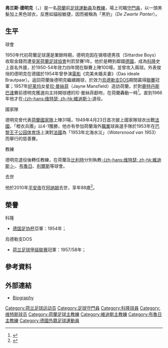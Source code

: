 {{noteTA|G1=德甲|G2=足球}}
{{Football manager infobox
| playername = 弗兰斯·德明克<br />''Frans de Munck''
| fullname = Frans de Munck
| nickname = 黑豹
| image = [[File:Frans_de_Munck.JPG|280 px]]
| dateofbirth = {{birth date|1922|8|20}}
| cityofbirth = [[Goes|Goes]]
| countryofbirth = [[荷蘭|荷蘭]]
| dateofdeath = {{death date and age|2010|12|24|1922|8|20}}
| cityofdeath = [[阿纳姆|阿纳姆]]
| countryofdeath = [[荷蘭|荷蘭]]
| height =
| currentclub = 已去世
| clubnumber =
| position = [[守門員|守門員]]
| youthyears =
| youthclubs =
| years = 1944–1950<br />1950–1954<br />1954–1957<br />1957–1961<br />1961–1964<br />1964–1965<br />1965–1966
| clubs = [[Sittardse_Boys|锡塔德男孩]]<br />[[科隆足球俱乐部|科隆]]<br />[[幸運薛達|幸運'54]]<br />[[烏德勒支足球會|烏德勒支DOS]]<br />[[BV_Veendam|雲登]]<br />[[SC_Cambuur|坎布尔·吕伐登]]<br />[[維迪斯|-{zh-hans:维特瑟; zh-hk:維迪斯;}-]]
| caps(goals) =
| nationalyears = 1949–1960
| nationalteam = [[荷蘭國家足球隊|荷蘭]]
| nationalcaps(goals) = {{0}}31 (0)
| manageryears = 1966–1969<br />1969–1971<br />1971<br />1972–1974
| managerclubs = [[維迪斯|-{zh-hans:维特瑟; zh-hk:維迪斯;}-]]<br />[[布鲁日足球俱乐部|布魯日]]<br />[[利尔斯SK|利爾斯]]<br />[[維迪斯|-{zh-hans:维特瑟; zh-hk:維迪斯;}-]]
}}

'''弗兰斯·德明克'''（{{lang-nl|'''Frans de Munck'''}}，{{bd|1922年|8月20日|2010年|12月24日|catIdx=Munck, Frans de}}）是一名[[荷蘭|荷蘭]]前[[足球|足球]][[運動員|運動員]]及[[教練|教練]]，場上司職[[守門員|守門員]]，以一頭黑髮加上黑色球衣，反應如貓般敏捷，因而被稱為「黑豹」（''De Zwarte Panter''）。

==生平==
;球會
1950年代初荷蘭足球還是業餘時期，德明克因在锡塔德男孩（Sittardse Boys）收取金錢而遭[[皇家荷蘭足球協會|皇家荷蘭足球協會]]判罰禁賽1年。他於是轉到鄰國[[德國|德國]]，成為[[科隆足球俱乐部|科隆]]史上首名外援，於1950-54年效力四年間在聯賽上陣100場，並曾攻入兩球。外表俊俏的德明克在德國於1954年曾參演[[電影|電影]]《完美未婚夫妻》（Das ideale Brautpaar）。返回荷蘭後德明克繼續踢球，於效力[[烏德勒支足球會|烏德勒支DOS]]期間贏得[[荷兰足球甲级联赛|聯賽]]冠軍；1957年[[好莱坞|好莱坞]]女星[[珍·曼絲菲|珍·曼絲菲]]（Jayne Mansfield）造訪荷蘭，於對[[鹿特丹斯巴達|鹿特丹斯巴達]]賽前德明克獲選向主持開球禮的珍·曼絲菲獻吻，在荷蘭轟動一時<ref>{{cite news |language=en |url=http://filmstarpostcards.blogspot.com/2010/12/frans-de-munck-rip.html |title=Frans de Munck RIP |publisher=''filmstarpostcards.blogspot.com'' |date=2010-12-25 |accessdate=2010-12-28}}</ref>。直到1966年他才在[[維迪斯|-{zh-hans:维特瑟; zh-hk:維迪斯;}-]]退役。

;國家隊
德明克曾代表[[荷蘭國家足球隊|荷蘭國家隊]]上陣31場，1949年4月23日首次披上國家隊球衣出戰[[法國國家足球隊|法國]]，「橙衣兵團」以4-1獲勝，他亦有參加荷蘭海外[[職業|職業]]球員選手隊於1953年在[[巴黎|巴黎]][[王子公园体育场|王子公园体育场]]上演對[[法國國家足球隊|法國]]為「1953年北海水災」（''Watersnood van 1953''）而舉行的慈善賽。

;教練
德明克退役後轉任教練，在荷蘭及[[比利時|比利時]]分別執教[[維迪斯|-{zh-hans:维特瑟; zh-hk:維迪斯;}-]]、[[布鲁日足球俱乐部|布魯日]]、[[利尔斯SK|利爾斯]]等球會。

;去世
他於2010年[[平安夜|平安夜]]在[[阿纳姆|阿纳姆]]去世，享年88歲<ref>{{cite news |language=zh-hans |url=http://www.dfo.cn/dfo/show.asp?id=10938 |title=德明克平安夜去世 科隆告别外援第一人 |publisher=德国足球在线 |date=2010-12-26 |accessdate=2010-12-28 }}{{dead link|date=2018年2月 |bot=InternetArchiveBot |fix-attempted=yes }}</ref>。

==榮譽==
;科隆
* [[德国足协杯|德国足协杯]]亞軍：1954年；

;烏德勒支DOS
* [[荷兰足球甲级联赛|荷兰足球甲级联赛]]冠軍：1957/58年；

==參考資料==
{{reflist}}

==外部連結==
* {{nl icon}} [https://web.archive.org/web/20101116130100/http://clubbrugge.be/nl/club/geschiedenis/trainer/14/frans-de-munck Biography]

{{DEFAULTSORT:Munck, Frans de}}
[[Category:荷兰足球运动员|Category:荷兰足球运动员]]
[[Category:足球守門員|Category:足球守門員]]
[[Category:科隆球員|Category:科隆球員]]
[[Category:维特斯球员|Category:维特斯球员]]
[[Category:荷蘭足球主教練|Category:荷蘭足球主教練]]
[[Category:維迪斯主教練|Category:維迪斯主教練]]
[[Category:布魯日主教練|Category:布魯日主教練]]
[[Category:德國外籍足球運動員|Category:德國外籍足球運動員]]